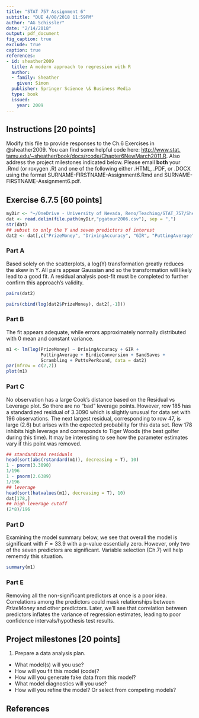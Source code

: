 ```yaml
---
title: "STAT 757 Assignment 6"
subtitle: "DUE 4/08/2018 11:59PM"
author: "AG Schissler"
date: "2/14/2018"
output: pdf_document
fig_caption: true
exclude: true
caption: true
references:
- id: sheather2009
  title: A modern approach to regression with R
  author:
  - family: Sheather
    given: Simon
  publisher: Springer Science \& Business Media
  type: book
  issued:
    year: 2009
---
```


## Instructions [20 points]

Modify this file to provide responses to the Ch.6 Exercises in @sheather2009. You can find some helpful code here: [http://www.stat.
tamu.edu/~sheather/book/docs/rcode/Chapter6NewMarch2011.R](http://www.stat.tamu.edu/~sheather/book/docs/rcode/Chapter6NewMarch2011.R). Also address the project milestones indicated below. Please email **both** your .Rmd (or roxygen .R) and one of the following either .HTML, .PDF, or .DOCX using the format SURNAME-FIRSTNAME-Assignment6.Rmd and SURNAME-FIRSTNAME-Assignment6.pdf.

## Exercise 6.7.5 [60 points] 

```r
myDir <- "~/OneDrive - University of Nevada, Reno/Teaching/STAT_757/Sheather_data/Data/"
dat <- read.delim(file.path(myDir,"pgatour2006.csv"), sep = ",")
str(dat)
## subset to only the Y and seven predictors of interest
dat2 <- dat[,c("PrizeMoney", "DrivingAccuracy", "GIR", "PuttingAverage", "BirdieConversion", "SandSaves", "Scrambling", "PuttsPerRound")]
```

### Part A

Based solely on the scatterplots, a log(Y) transformation greatly reduces the skew in Y. All pairs appear Gaussian and so the transformation will likely lead to a good fit. A residual analysis post-fit must be completed to further confirm this approach's validity. 

```r
pairs(dat2)
```

```r
pairs(cbind(log(dat2$PrizeMoney), dat2[,-1]))
```

### Part B

The fit appears adequate, while errors approximately normally distributed with 0 mean and constant variance.

```r
m1 <- lm(log(PrizeMoney) ~ DrivingAccuracy + GIR +
             PuttingAverage + BirdieConversion + SandSaves +
             Scrambling + PuttsPerRound, data = dat2)
par(mfrow = c(2,2))
plot(m1)
```

### Part C

No observation has a large Cook's distance based on the Residual vs Leverage plot. So there are no "bad" leverage points. However, row 185 has a standardized residual of 3.3090 which is slightly unusual for data set with 196 observations. The next largest residual, corresponding to row 47, is large (2.6) but arises with the expected probability for this data set. Row 178 inhibits high leverage and corresponds to Tiger Woods (the best golfer during this time). It may be interesting to see how the parameter estimates vary if this point was removed.


```r
## standardized residuals
head(sort(abs(rstandard(m1)), decreasing = T), 10)
1 - pnorm(3.3090)
1/196
1 - pnorm(2.6389)
1/196
## leverage
head(sort(hatvalues(m1), decreasing = T), 10)
dat[178,]
## high leverage cutoff
(2*8)/196
```

### Part D

Examining the model summary below, we see that overall the model is significant with $F=33.9$ with a p-value essentially zero. However, only two of the seven predictors are significant. Variable selection (Ch.7) will help rememdy this situation.

```r
summary(m1)
```

### Part E

Removing all the non-significant predictors at once is a poor idea. Correlations among the predictors could mask relationships between $PrizeMoney$ and other predictors. Later, we'll see that correlation between predictors inflates the variance of regression estimates, leading to poor confidence intervals/hypothesis test results.

## Project milestones [20 points]

1. Prepare a data analysis plan.
 * What model(s) will you use?
 * How will you fit this model (code)?
 * How will you generate fake data from this model?
 * What model diagnostics will you use?
 * How will you refine the model? Or select from competing models?

## References
